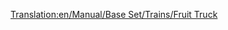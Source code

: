 [[Translation:en/Manual/Base Set/Trains/Fruit Truck]]
{{en/Manual/Base Set/Trains/Trains Carriages new|Picture=[[File:en/Manual/Base Set/Trains/Fruittruck.png]]
|NormalCost=£1,066 ($2,132)
|NormalWeight=18 / 43 t
|NormalCapacity=25 tonnes of fruit
|MonoCost="
|MonoWeight=18 / 48 t
|MonoCapacity=30 tonnes of fruit
|MagCost="
|MagWeight=18 / 50 t
|MagCapacity=32 tonnes of fruit
|Description=The fruit truck is mainly used for supplying food factories in the desert.
}}